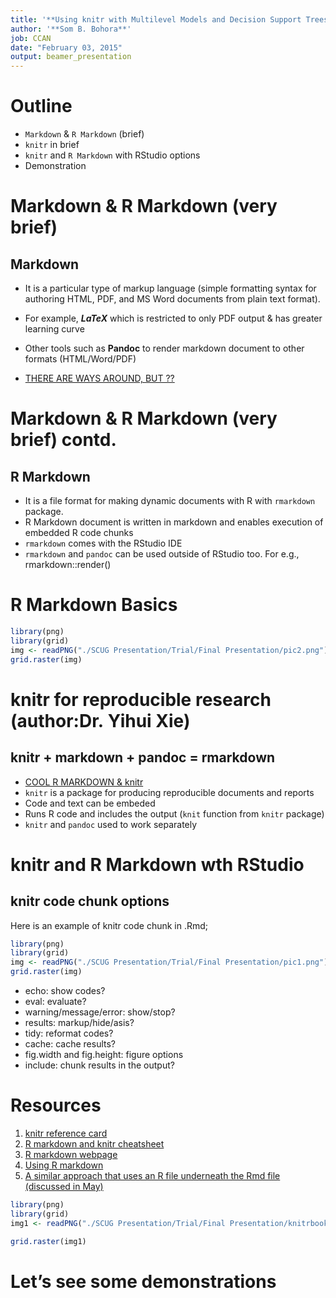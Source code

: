 ```yaml
---
title: '**Using knitr with Multilevel Models and Decision Support Trees**'
author: '**Som B. Bohora**'
job: CCAN
date: "February 03, 2015"
output: beamer_presentation
---
```


# **Outline**
  - `Markdown` & `R Markdown` (brief)
  - `knitr` in brief
  - `knitr` and `R Markdown` with RStudio options
  - Demonstration 
  
# **Markdown & R Markdown (very brief)**

##    **Markdown**
- It is a particular type of markup language (simple formatting syntax for authoring HTML, PDF, and MS Word documents from plain text format). 
- For example, ***LaTeX*** which is restricted to only PDF output & has greater learning curve

- Other tools such as **Pandoc** to render markdown document to other formats (HTML/Word/PDF)

- [THERE ARE WAYS AROUND, BUT ??](http://www.telegraph.co.uk/news/newsvideo/7207781/Daring-man-saves-van-from-train-crash.html)

# **Markdown & R Markdown (very brief) contd.** 
##   **R Markdown**

- It is a file format for making dynamic documents with R with `rmarkdown` package. 
- R Markdown document is written in markdown and enables execution of embedded R code chunks
- `rmarkdown` comes with the RStudio IDE
- `rmarkdown` and `pandoc` can be used outside of RStudio too. For e.g., rmarkdown::render()

# **R Markdown Basics**

```r
library(png)
library(grid)
img <- readPNG("./SCUG Presentation/Trial/Final Presentation/pic2.png")
grid.raster(img)
```
    
# **knitr for reproducible research (author:Dr. Yihui Xie)**

##         **knitr + markdown + pandoc = rmarkdown**

- [COOL R MARKDOWN & knitr](https://www.youtube.com/watch?v=En_8UgGZXio)
- `knitr` is a package for producing reproducible documents and reports
- Code and text can be embeded
- Runs R code and includes the output (`knit` function from `knitr` package)
- `knitr` and `pandoc` used to work separately  


# **knitr and R Markdown wth RStudio**
## knitr code chunk options

Here is an example of knitr code chunk in .Rmd;

```r
library(png)
library(grid)
img <- readPNG("./SCUG Presentation/Trial/Final Presentation/pic1.png")
grid.raster(img)
```
    
- echo: show codes?
- eval: evaluate?
- warning/message/error: show/stop?
- results: markup/hide/asis?
- tidy: reformat codes?
- cache: cache results?
- fig.width and fig.height: figure options
- include: chunk results in the output?


# **Resources**

1. [knitr reference card](http://cran.r-project.org/web/packages/knitr/vignettes/knitr-refcard.pdf)
2. [R markdown and knitr cheatsheet](http://rmarkdown.rstudio.com/RMarkdownCheatSheet.pdf)
3. [R markdown webpage](http://rmarkdown.rstudio.com)
4. [Using R markdown](https://support.rstudio.com/hc/en-us/articles/200552086-Using-R-Markdown) 
5. [A similar approach that uses an R file underneath the Rmd file (discussed in May)](https://github.com/wibeasley/RAnalysisSkeleton/tree/master/Analyses/Report1)

```r
library(png)
library(grid)
img1 <- readPNG("./SCUG Presentation/Trial/Final Presentation/knitrbook.png")

grid.raster(img1)
```

# **Let's see some demonstrations**



